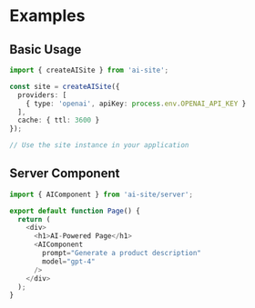 # Examples

## Basic Usage

```typescript
import { createAISite } from 'ai-site';

const site = createAISite({
  providers: [
    { type: 'openai', apiKey: process.env.OPENAI_API_KEY }
  ],
  cache: { ttl: 3600 }
});

// Use the site instance in your application
```

## Server Component

```typescript
import { AIComponent } from 'ai-site/server';

export default function Page() {
  return (
    <div>
      <h1>AI-Powered Page</h1>
      <AIComponent 
        prompt="Generate a product description" 
        model="gpt-4"
      />
    </div>
  );
}
```
